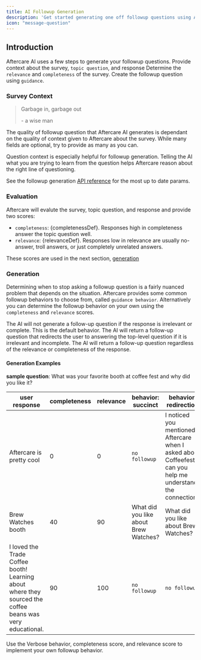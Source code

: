 ```yaml
---
title: AI Followup Generation
description: 'Get started generating one off followup questions using AI'
icon: "message-question"
---
```



## Introduction

Aftercare AI uses a few steps to generate your followup questions. 
<Steps>
  <Step title="Survey Context">
    Provide context about the survey, <Tooltip tip={topicQuestionDef}>`topic question`</Tooltip>, and response 
  </Step>
  <Step title="Evaluate">
    Determine the <Tooltip tip={relevanceDef}>`relevance`</Tooltip> and <Tooltip tip={completenessDef}>`completeness`</Tooltip> of the survey.
  </Step>
  <Step title="Generate">
    Create the followup question using <Tooltip tip={guidanceDef}>`guidance`</Tooltip>. 
  </Step>
</Steps>

### Survey Context

> Garbage in, garbage out
>
> \- a wise man

The quality of followup question that Aftercare AI generates is dependant on the quality of context given to Aftercare about the survey.
While many fields are optional, try to provide as many as you can. 


<Tip>Question context is especially helpful for followup generation. Telling the AI what you are trying to learn from the question helps Aftercare reason about the right line of questioning.</Tip>

See the followup generation [API reference](api-reference/endpoint/create) for the most up to date params. 

### Evaluation

Aftercare will evalute the survey, topic question, and response and provide two scores: 
- `completeness`: {completenessDef}. Responses high in completeness answer the topic question well. 
- `relevance`: {relevanceDef}. Responses low in relevance are usually no-answer, troll answers, or just completely unrelated answers.

These scores are used in the next section, [generation](/followups#generation)

### Generation

Determining when to stop asking a followup question is a fairly nuanced problem that depends on the situation. Aftercare provides some common followup behaviors to choose from, called `guidance behavior`. Alternatively you can determine the followup behavior on your own using the `completeness` and `relevance` scores. 

<CardGroup cols={3}>
  <Card title="Succinct (default)" icon="pencil">
    The AI will not generate a follow-up question if the response is irrelevant or complete. This is the default behavior.
  </Card>
  <Card title="Redirection" icon="person-walking-arrow-loop-left">
    The AI will return a follow-up question that redirects the user to answering the top-level question if it is irrelevant and incomplete.
  </Card>
  <Card title="Verbose" icon="comment-dots">
    The AI will return a follow-up question regardless of the relevance or completeness of the response.
  </Card>
</CardGroup>

#### Generation Examples

**sample question**: What was your favorite booth at coffee fest and why did you like it?

**user response**|**completeness**|**relevance**|**behavior: succinct**|**behavior: redirection**|**behavior: verbose**
-----|-----|-----|-----|-----|-----
Aftercare is pretty cool |0|0|`no followup`| I noticed you mentioned Aftercare when I asked about Coffeefest, can you help me understand the connection? | I noticed you mentioned Aftercare when I asked about Coffeefest, can you help me understand the connection? 
Brew Watches booth|40|90|What did you like about Brew Watches? |What did you like about Brew Watches?|What did you like about Brew Watches?
I loved the Trade Coffee booth! Learning about where they sourced the coffee beans was very educational. |90|100|`no followup`|`no followup`|What specifically did you learn about coffee sourcing at the Trade Coffee booth?

<Tip>Use the Verbose behavior, completeness score, and relevance score to implement your own followup behavior.</Tip>

